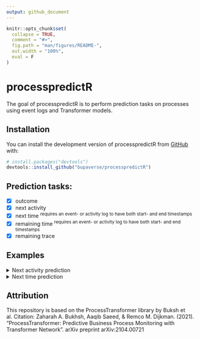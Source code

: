 ```yaml
---
output: github_document
---
```


<!-- README.md is generated from README.Rmd. Please edit that file -->

```r
knitr::opts_chunk$set(
  collapse = TRUE,
  comment = "#>",
  fig.path = "man/figures/README-",
  out.width = "100%",
  eval = F
)
```

# processpredictR

<!-- badges: start -->
<!-- badges: end -->

The goal of processpredictR is to perform prediction tasks on processes using event logs and Transformer models.  

## Installation

You can install the development version of processpredictR from [GitHub](https://github.com/) with:

``` r
# install.packages("devtools")
devtools::install_github("bupaverse/processpredictR")
```
## Prediction tasks:
- [x] outcome
- [x] next activity
- [x] next time <sup>requires an event- or activity log to have both start- and end timestamps</sup>
- [x] remaining time <sup>requires an event- or activity log to have both start- and end timestamps</sup>
- [x] remaining trace  

## Examples
<details><summary>Next activity prediction</summary>
<p>
  
### Installation

```r
install.packages("https://github.com/bupaverse/processpredictR.git")
```


``` r
library(processpredictR)
library(eventdataR)
```
  
### preprocess dataset
``` r
df <- prepare_examples(patients, task = "remaining_time")
df
```

### split dataset into train- and test dataset
``` r
set.seed(123)
split <- split_train_test(df, split = 0.7, trace_length_bins = 5)
df_train <- split$train_df
df_test <- split$test_df
```

### tokenize train dataset
``` r
tokens_train <- tokenize(df_train, vocabulary = create_vocabulary(df))
tokens_train
```

### define transformer model
``` r
model <- transformer_model(df)
model
```

### compile transformer model
``` r
transformer_compile(transformer_model = model, learning_rate = 0.001)
```

### fit transformer model
``` r
transformer_fit(transformer_model = model, tokens_train = tokens_train,
                maxlen = max_case_length(df), num_epochs = 15, batch_size = 12, file = "example_model_next_activity")
```

### tokenize test dataset
``` r
tokens_test <- tokenize(df_test, vocabulary = create_vocabulary(df))
```

### predict on test data
``` r
results <- transformer_predict(transformer_model = model, tokens_test = tokens_test, maxlen = max_case_length(df))
results
```

### visualize with tensorboard
``` r
tensorboard(log_dir = "tensorboard/")
```
 
</p>
</details>

<details><summary>Next time prediction</summary>
<p>
  
### Installation
``` r
install.packages("https://github.com/bupaverse/processpredictR.git")
library(processpredictR)
```
  
### preprocess dataset
``` r
df <- create_prefix_df(eventdataR::patients, prediction = "next_time")
df
```
      
### split dataset into train- and test dataset
``` r
set.seed(123)
split <- split_train_test(df, split = 0.7, trace_length_bins = 5)
df_train <- split$train_df
df_test <- split$test_df
```
           
### tokenize train dataset
``` r
tokens_train <- tokenize(df_train, vocabulary = create_vocabulary(df))
tokens_train
```
 
### define transformer model          
``` r
model <- transformer_model(df)
model
```

### compile transformer model
``` r
transformer_compile(transformer_model = model, learning_rate = 0.001)
```
         
### fit transformer model
``` r
transformer_fit(transformer_model = model, tokens_train = tokens_train,
                maxlen = max_case_length(df), num_epochs = 10, batch_size = 12, file = "example_model_next_time")
```
         
### tokenize test dataset 
``` r
tokens_test <- tokenize(df_test, vocabulary = create_vocabulary(df))
```

### predict on test data
``` r
results <- transformer_predict(transformer_model = model, tokens_test = tokens_test, maxlen = max_case_length(df), predict_type = "metrics")
results
```
           
### get the predicted values y_pred and calculate metrics
``` r
y_pred <- transformer_predict(transformer_model = model, tokens_test = tokens_test, maxlen = max_case_length(df), predict_type = "y_pred")
y_pred %>% as.vector()
```

``` r
scale(df_test$next_time) -> standardScaled
standardScaled

(y_pred %>% as.vector() * attr(standardScaled, 'scaled:scale') + attr(standardScaled, 'scaled:center')) %>% summary()

MAPE <- mean(abs((tokens_test$token_y-y_pred)/tokens_test$token_y))*100
MAPE
r2_score <- cor(tokens_test$token_y,y_pred)^2
r2_score

Metrics::mae(tokens_test$token_y, y_pred)
Metrics::rmse(tokens_test$token_y, y_pred)
```

### tensorboard
``` r
keras::tensorboard(log_dir = "tensorboard/")
```
 
</p>
</details>

## Attribution
This repository is based on the ProcessTransformer library by Buksh et al. Citation: Zaharah A. Bukhsh, Aaqib Saeed, & Remco M. Dijkman. (2021). "ProcessTransformer: Predictive Business Process Monitoring with Transformer Network". arXiv preprint arXiv:2104.00721





